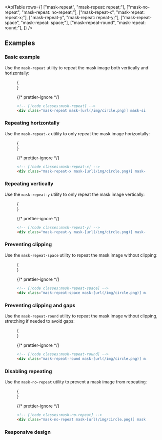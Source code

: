 


<ApiTable
  rows={[
    ["mask-repeat", "mask-repeat: repeat;"],
    ["mask-no-repeat", "mask-repeat: no-repeat;"],
    ["mask-repeat-x", "mask-repeat: repeat-x;"],
    ["mask-repeat-y", "mask-repeat: repeat-y;"],
    ["mask-repeat-space", "mask-repeat: space;"],
    ["mask-repeat-round", "mask-repeat: round;"],
  ]}
/>

## Examples

### Basic example

Use the `mask-repeat` utility to repeat the mask image both vertically and horizontally:

<Figure>

<Example>
  {
    <div className="flex flex-col py-8">
      <Stripes className="h-40 w-full rounded-lg" border>
        <div className="h-full rounded-lg bg-[url(https://images.unsplash.com/photo-1554629947-334ff61d85dc?ixid=MnwxMjA3fDB8MHxwaG90by1wYWdlfHx8fGVufDB8fHx8&ixlib=rb-1.2.1&auto=format&fit=crop&w=1000&h=1000&q=80)] mask-radial-from-100% mask-radial-closest-side bg-cover bg-center mask-size-[50px_50px] mask-center mask-repeat"></div>
      </Stripes>
    </div>
  }
</Example>

{/* prettier-ignore */}
```html
<!-- [!code classes:mask-repeat] -->
<div class="mask-repeat mask-[url(/img/circle.png)] mask-size-[50px_50px] bg-[url(/img/mountains.jpg)] ..."></div>
```

</Figure>

### Repeating horizontally

Use the `mask-repeat-x` utility to only repeat the mask image horizontally:

<Figure>

<Example>
  {
    <div className="flex flex-col py-8">
      <Stripes className="h-40 w-full rounded-lg" border>
        <div className="h-full rounded-lg bg-[url(https://images.unsplash.com/photo-1554629947-334ff61d85dc?ixid=MnwxMjA3fDB8MHxwaG90by1wYWdlfHx8fGVufDB8fHx8&ixlib=rb-1.2.1&auto=format&fit=crop&w=1000&h=1000&q=80)] mask-radial-from-100% mask-radial-closest-side bg-cover bg-center mask-size-[50px_50px] mask-center mask-repeat-x"></div>
      </Stripes>
    </div>
  }
</Example>

{/* prettier-ignore */}
```html
<!-- [!code classes:mask-repeat-x] -->
<div class="mask-repeat-x mask-[url(/img/circle.png)] mask-size-[50px_50px] bg-[url(/img/mountains.jpg)]..."></div>
```

</Figure>

### Repeating vertically

Use the `mask-repeat-y` utility to only repeat the mask image vertically:

<Figure>

<Example>
  {
    <div className="flex flex-col py-8">
      <Stripes className="h-40 w-full rounded-lg" border>
        <div className="h-full rounded-lg bg-[url(https://images.unsplash.com/photo-1554629947-334ff61d85dc?ixid=MnwxMjA3fDB8MHxwaG90by1wYWdlfHx8fGVufDB8fHx8&ixlib=rb-1.2.1&auto=format&fit=crop&w=1000&h=1000&q=80)] mask-radial-from-100% mask-radial-closest-side bg-cover bg-center mask-size-[50px_50px] mask-center mask-repeat-y"></div>
      </Stripes>
    </div>
  }
</Example>

{/* prettier-ignore */}
```html
<!-- [!code classes:mask-repeat-y] -->
<div class="mask-repeat-y mask-[url(/img/circle.png)] mask-size-[50px_50px] bg-[url(/img/mountains.jpg)]..."></div>
```

</Figure>

### Preventing clipping

Use the `mask-repeat-space` utility to repeat the mask image without clipping:

<Figure>

<Example resizable>
  {
    <div className="flex flex-col py-8">
      <Stripes className="h-40 w-full rounded-lg" border>
        <div className="h-full rounded-lg bg-[url(https://images.unsplash.com/photo-1554629947-334ff61d85dc?ixid=MnwxMjA3fDB8MHxwaG90by1wYWdlfHx8fGVufDB8fHx8&ixlib=rb-1.2.1&auto=format&fit=crop&w=1000&h=1000&q=80)] mask-radial-from-100% mask-radial-closest-side bg-cover bg-center mask-size-[50px_50px] mask-repeat-space"></div>
      </Stripes>
    </div>
  }
</Example>

{/* prettier-ignore */}
```html
<!-- [!code classes:mask-repeat-space] -->
<div class="mask-repeat-space mask-[url(/img/circle.png)] mask-size-[50px_50px] bg-[url(/img/mountains.jpg)] ..."></div>
```

</Figure>

### Preventing clipping and gaps

Use the `mask-repeat-round` utility to repeat the mask image without clipping, stretching if needed to avoid gaps:

<Figure>

<Example resizable>
  {
    <div className="flex flex-col py-8">
      <Stripes className="h-40 w-full rounded-lg" border>
        <div className="h-full rounded-lg bg-[url(https://images.unsplash.com/photo-1554629947-334ff61d85dc?ixid=MnwxMjA3fDB8MHxwaG90by1wYWdlfHx8fGVufDB8fHx8&ixlib=rb-1.2.1&auto=format&fit=crop&w=1000&h=1000&q=80)] mask-radial-from-100% mask-radial-closest-side bg-cover bg-center mask-size-[50px_50px] mask-repeat-round"></div>
      </Stripes>
    </div>
  }
</Example>

{/* prettier-ignore */}
```html
<!-- [!code classes:mask-repeat-round] -->
<div class="mask-repeat-round mask-[url(/img/circle.png)] mask-size-[50px_50px] bg-[url(/img/mountains.jpg)] ..."></div>
```

</Figure>

### Disabling repeating

Use the `mask-no-repeat` utility to prevent a mask image from repeating:

<Figure>

<Example>
  {
    <div className="flex flex-col py-8">
      <Stripes className="h-40 w-full rounded-lg" border>
        <div className="h-full rounded-lg bg-[url(https://images.unsplash.com/photo-1554629947-334ff61d85dc?ixid=MnwxMjA3fDB8MHxwaG90by1wYWdlfHx8fGVufDB8fHx8&ixlib=rb-1.2.1&auto=format&fit=crop&w=1000&h=1000&q=80)] mask-radial-from-100% mask-radial-closest-side bg-cover bg-center mask-size-[50px_50px] mask-center mask-no-repeat"></div>
      </Stripes>
    </div>
  }
</Example>

{/* prettier-ignore */}
```html
<!-- [!code classes:mask-no-repeat] -->
<div class="mask-no-repeat mask-[url(/img/circle.png)] mask-size-[50px_50px] bg-[url(/img/mountains.jpg)] ..."></div>
```

</Figure>

### Responsive design

<ResponsiveDesign property="mask-repeat" defaultClass="mask-repeat" featuredClass="mask-repeat-x" />



